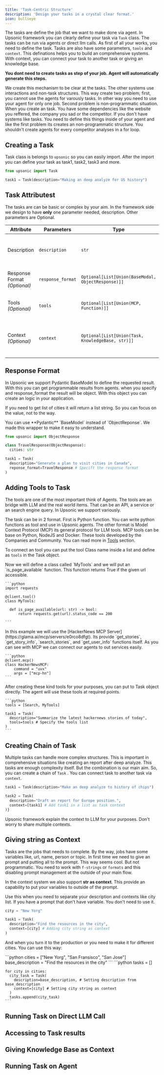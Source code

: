 ```yaml
---
title: 'Task-Centric Structure'
description: 'Design your tasks in a crystal clear format.'
icon: bullseye
---
```


The tasks are define the job that we want to make done via agent. In Upsonic framework you can clearly define your task via `Task` class. The tasks can be run via agents or direct llm calls. As first of all your works, you need to define the task. Tasks are also have some parameters, `tools` and `context`. This definations helps you to build an comprehensive systems. With context, you can connect your task to another task or giving an knowledge base.

**You dont need to create tasks as step of your job. Agent will automatically generate this steps.**

We create this mechanism to be clear at the tasks. The other systems use interactions and non-task structures. This way create two problem; first, you cannot use the agents for varously tasks. In other way you need to use your agent for only one job. Second problem is non-programmatic situation. When you create an task. You have some dependencies like the website you reffered, the company you sad or the competitor. If you don't have systems like tasks. You need to define this things inside of your agent and like the first problem its creates an non-programmatic structure. You shouldn't create agents for every competitor analyses in a for loop.

## Creating a Task

Task class is belongs to `upsonic` so you can easily import. After the import you can define your task as task1, task2, task3 and more.&#x20;

```python
from upsonic import Task

task1 = Task(description="Making an deep analyze for US history")
```

## Task Attributest

The tasks are can be basic or complex by your aim. In the framework side we design to have **only** one parameter needed, description. Other parameters are Optional.

| Attribute                    | Parameters        | Type                                               | Description                                                 |
| ---------------------------- | ----------------- | -------------------------------------------------- | ----------------------------------------------------------- |
| Description                  | `description`     | `str`                                              | A clear and concise statement of what the task.             |
| Response Format *(Optional)* | `response_format` | `Optional[List[Union(BaseModal, ObjectResponse)]]` | Define the reponse that you expect.                         |
| Tools *(Optional)*           | `tools`           | `Optional[List[Union(MCP, Function)]]`             | The needed tools to complete the task.                      |
| Context *(Optional)*         | `context`         | `Optional[List[Union(Task, KnowledgeBase, str)]]`  | The context that we want to agent while completing the task |

## Response Format

In Upsonic we support Pydantic BaseModel to define the requested result. With this you can get programmable results from agents. when you specify and response\_format the result will be object. With this object you can create an logic in your application.&#x20;

If you need to get list of cities it will return a list string. So you can focus on the value, not to the way.

<Note>
  You can use **Pydantic** `BaseModel` instead of `ObjectReponse`. We made this wrapper to make it easy to understand.
</Note>

```python
from upsonic import ObjectResponse

class TravelResponse(ObjectResponse):
  cities: str
```

```python
task1 = Task(
  description="Generate a plan to visit cities in Canada", 
  reponse_format=TravelResponse # Specift the response format
)
```

## Adding Tools to Task

The tools are one of the most important think of Agents. The tools are an bridge with LLM and the real world items. That can be an API, a service or an search engine query. In Upsonic we support variously.

The task can be in 2 format. First is Python function. You can write python functions as tool and use in Upsonic agents. The other format is Model Context Protocol (MCP) its general protocol for LLM tools. MCP tools can be base on Python, NodeJS and Docker. These tools developed by the Companies and Community. You can read more in [Tools](/tools) section.

To connect an tool you can put the tool Class name inside a list and define as `tools` in the Task object.

<Steps>
  <Step title="Function Tools">
    Now we will define a class called `MyTools` and we will put an `is_page_available` function. This function returns True if the given url accessible.

    ```python
    import requests

    @client.tool()
    class MyTools:

      def is_page_available(url: str) -> bool:
          return requests.get(url).status_code == 200

    ```
  </Step>

  <Step title="MCP Tools">
    In this example we will use the [HackerNews MCP Server](https://glama.ai/mcp/servers/e0rco8dfgt). Its provide `get_stories`, `get_story_info`, `search_stories`, and `get_user_info` functions itself. As you can see with MCP we can connect our agents to out services easily.

    ```python
    @client.mcp()
    class HackerNewsMCP:
        command = "uvx"
        args = ["mcp-hn"]
    ```
  </Step>

  <Step title="Put to Task">
    After creating these kind tools for your purposes, you can put to Task object directly. The agent will use these tools at required points.

    ```python
    tools = [Search, MyTools]

    task1 = Task(
      description="Summarize the latest hackernews stories of today", 
      tools=tools # Specify the tools list
    )
    ```
  </Step>
</Steps>

## Creating Chain of Task

Multiple tasks can handle more complex structures. This is important in comprehensive situations like creating an report after deep analyze. This tasks are enough complexity itself.  But the combination is our main aim. So, you can create a chain of `Task` .  You can connect task to another task via `context`.

```python
task1 = Task(description="Make an deep analyze to history of chips")

task2 = Task(
  description="Draft an report for Europe position.", 
  context=[task1] # Add task1 in a list as task context
)}
```

<Info>
  Upsonic framework explain the context to LLM for your purposes. Don't worry to share multiple contexts.
</Info>

## Giving string as Context

Tasks are the jobs that needs to complete. By the way, jobs have some variables like, url, name, person or topic. In first time we need to give an prompt and putting all to the prompt. This way seems cool. But not programmatic. You need to work with `f-strings` or `formats` and this disabling prompt management at the outside of your main flow.

In the context system we also support **str as context**. This provide an capability to put your variables to outside of the prompt.

<Tip>
  Use this when you need to separate your description and contexts like city list. If you have a prompt that don't have variable. You don't need to use it.
</Tip>

```python
city = "New Yorg"

task1 = Task(
  description="Find the resources in the city",
  context=[city] # Adding city string as context
)

```

And when you turn it to the production or you need to make it for different cities. You can use this way:

<Steps>
  <Step title="City List and Base Description">
    ```python
    cities = ["New Yorg", "San Fransisco", "San Jose"]
    base_description = "Find the resources in the city"
    ```
  </Step>

  <Step title="Creating a for loop">
    ```python
    tasks = []

    for city in cities:
      city_task = Task(
        description=base_description, # Setting description from base_description
        context=[city] # Setting city string as context
      )
      tasks.append(city_task)
    ```
  </Step>
</Steps>

## Running Task on Direct LLM Call

## Accessing to Task results

## Giving Knowledge Base as Context

## Running Task on Agent